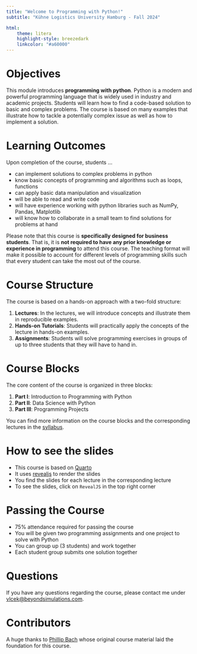 ```yaml
---
title: "Welcome to Programming with Python!"
subtitle: "Kühne Logistics University Hamburg - Fall 2024"

html:
    theme: litera
    highlight-style: breezedark
    linkcolor: "#a60000"
---
```


# Objectives
This module introduces **programming with python**. Python is a modern and powerful programming language that is widely used in industry and academic projects. Students will learn how to find a code-based solution to basic and complex problems. The course is based on many examples that illustrate how to tackle a potentially complex issue as well as how to implement a solution.

# Learning Outcomes
Upon completion of the course, students …

- can implement solutions to complex problems in python
- know basic concepts of programming and algorithms such as loops, functions
- can apply basic data manipulation and visualization
- will be able to read and write code
- will have experience working with python libraries such as NumPy, Pandas, Matplotlib
- will know how to collaborate in a small team to find solutions for problems at hand

Please note that this course is **specifically designed for business students**. That is, it is **not required to have any prior knowledge or experience in programming** to attend this course. The teaching format will make it possible to account for different levels of programming skills such that every student can take the most out of the course.

# Course Structure
The course is based on a hands-on approach with a two-fold structure:

1. **Lectures**: In the lectures, we will introduce concepts and illustrate them in reproducible examples.
2. **Hands-on Tutorials**: Students will practically apply the concepts of the lecture in hands-on examples.
3. **Assignments**: Students will solve programming exercises in groups of up to three students that they will have to hand in.

# Course Blocks
The core content of the course is organized in three blocks:

1. **Part I**: Introduction to Programming with Python
2. **Part II**: Data Science with Python
3. **Part III**: Programming Projects

You can find more information on the course blocks and the corresponding lectures in the [syllabus](general/syllabus.qmd).

# How to see the slides
- This course is based on [Quarto](https://quarto.org/) 
- It uses [revealjs](https://revealjs.com/) to render the slides
- You find the slides for each lecture in the corresponding lecture
- To see the slides, click on `RevealJS` in the top right corner

# Passing the Course

- 75% attendance required for passing the course
- You will be given two programming assignments and one project to solve with Python
- You can group up (3 students) and work together
- Each student group submits one solution together

# Questions
If you have any questions regarding the course, please contact me under [vlcek@beyondsimulations.com](mailto:vlcek@beyondsimulations.com?subject=Programming%20with%20Python%20-%20KLU24%3A%20%3CYour%20subject%3E).

# Contributors

A huge thanks to [Phillip Bach](https://github.com/PhilippBach) whose original course material laid the foundation for this course.